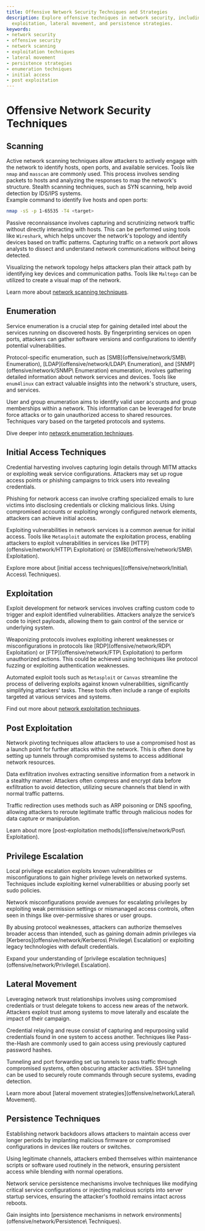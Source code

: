 ```yaml
---
title: Offensive Network Security Techniques and Strategies
description: Explore offensive techniques in network security, including scanning,
  exploitation, lateral movement, and persistence strategies.
keywords:
- network security
- offensive security
- network scanning
- exploitation techniques
- lateral movement
- persistence strategies
- enumeration techniques
- initial access
- post exploitation
---
```


# Offensive Network Security Techniques

## Scanning

Active network scanning techniques allow attackers to actively engage with the network to identify hosts, open ports, and available services. Tools like `nmap` and `masscan` are commonly used. This process involves sending packets to hosts and analyzing the responses to map the network's structure. Stealth scanning techniques, such as SYN scanning, help avoid detection by IDS/IPS systems.  
Example command to identify live hosts and open ports:  
```bash
nmap -sS -p 1-65535 -T4 <target>
```

Passive reconnaissance involves capturing and scrutinizing network traffic without directly interacting with hosts. This can be performed using tools like `Wireshark`, which helps uncover the network's topology and identify devices based on traffic patterns. Capturing traffic on a network port allows analysts to dissect and understand network communications without being detected.

Visualizing the network topology helps attackers plan their attack path by identifying key devices and communication paths. Tools like `Maltego` can be utilized to create a visual map of the network.

Learn more about [network scanning techniques](offensive/network/Scanning).

## Enumeration

Service enumeration is a crucial step for gaining detailed intel about the services running on discovered hosts. By fingerprinting services on open ports, attackers can gather software versions and configurations to identify potential vulnerabilities.

Protocol-specific enumeration, such as [SMB](offensive/network/SMB\ Enumeration), [LDAP](offensive/network/LDAP\ Enumeration), and [SNMP](offensive/network/SNMP\ Enumeration) enumeration, involves gathering detailed information about network services and devices. Tools like `enum4linux` can extract valuable insights into the network's structure, users, and services.

User and group enumeration aims to identify valid user accounts and group memberships within a network. This information can be leveraged for brute force attacks or to gain unauthorized access to shared resources. Techniques vary based on the targeted protocols and systems.

Dive deeper into [network enumeration techniques](offensive/network/Enumeration).

## Initial Access Techniques

Credential harvesting involves capturing login details through MITM attacks or exploiting weak service configurations. Attackers may set up rogue access points or phishing campaigns to trick users into revealing credentials.

Phishing for network access can involve crafting specialized emails to lure victims into disclosing credentials or clicking malicious links. Using compromised accounts or exploiting wrongly configured network elements, attackers can achieve initial access.

Exploiting vulnerabilities in network services is a common avenue for initial access. Tools like `Metasploit` automate the exploitation process, enabling attackers to exploit vulnerabilities in services like [HTTP](offensive/network/HTTP\ Exploitation) or [SMB](offensive/network/SMB\ Exploitation).

Explore more about [initial access techniques](offensive/network/Initial\ Access\ Techniques).

## Exploitation

Exploit development for network services involves crafting custom code to trigger and exploit identified vulnerabilities. Attackers analyze the service’s code to inject payloads, allowing them to gain control of the service or underlying system.

Weaponizing protocols involves exploiting inherent weaknesses or misconfigurations in protocols like [RDP](offensive/network/RDP\ Exploitation) or [FTP](offensive/network/FTP\ Exploitation) to perform unauthorized actions. This could be achieved using techniques like protocol fuzzing or exploiting authentication weaknesses.

Automated exploit tools such as `Metasploit` or `Canvas` streamline the process of delivering exploits against known vulnerabilities, significantly simplifying attackers' tasks. These tools often include a range of exploits targeted at various services and systems.

Find out more about [network exploitation techniques](offensive/network/Exploitation).

## Post Exploitation

Network pivoting techniques allow attackers to use a compromised host as a launch point for further attacks within the network. This is often done by setting up tunnels through compromised systems to access additional network resources.

Data exfiltration involves extracting sensitive information from a network in a stealthy manner. Attackers often compress and encrypt data before exfiltration to avoid detection, utilizing secure channels that blend in with normal traffic patterns.

Traffic redirection uses methods such as ARP poisoning or DNS spoofing, allowing attackers to reroute legitimate traffic through malicious nodes for data capture or manipulation.

Learn about more [post-exploitation methods](offensive/network/Post\ Exploitation).

## Privilege Escalation

Local privilege escalation exploits known vulnerabilities or misconfigurations to gain higher privilege levels on networked systems. Techniques include exploiting kernel vulnerabilities or abusing poorly set sudo policies.

Network misconfigurations provide avenues for escalating privileges by exploiting weak permission settings or mismanaged access controls, often seen in things like over-permissive shares or user groups.

By abusing protocol weaknesses, attackers can authorize themselves broader access than intended, such as gaining domain admin privileges via [Kerberos](offensive/network/Kerberos\ Privilege\ Escalation) or exploiting legacy technologies with default credentials.

Expand your understanding of [privilege escalation techniques](offensive/network/Privilege\ Escalation).

## Lateral Movement

Leveraging network trust relationships involves using compromised credentials or trust delegate tokens to access new areas of the network. Attackers exploit trust among systems to move laterally and escalate the impact of their campaign.

Credential relaying and reuse consist of capturing and repurposing valid credentials found in one system to access another. Techniques like Pass-the-Hash are commonly used to gain access using previously captured password hashes.

Tunneling and port forwarding set up tunnels to pass traffic through compromised systems, often obscuring attacker activities. SSH tunneling can be used to securely route commands through secure systems, evading detection.

Learn more about [lateral movement strategies](offensive/network/Lateral\ Movement).

## Persistence Techniques

Establishing network backdoors allows attackers to maintain access over longer periods by implanting malicious firmware or compromised configurations in devices like routers or switches.

Using legitimate channels, attackers embed themselves within maintenance scripts or software used routinely in the network, ensuring persistent access while blending with normal operations.

Network service persistence mechanisms involve techniques like modifying critical service configurations or injecting malicious scripts into server startup services, ensuring the attacker's foothold remains intact across reboots.

Gain insights into [persistence mechanisms in network environments](offensive/network/Persistence\ Techniques).